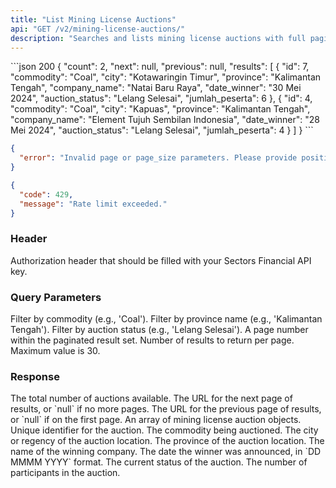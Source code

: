 ```yaml
---
title: "List Mining License Auctions"
api: "GET /v2/mining-license-auctions/"
description: "Searches and lists mining license auctions with full pagination. Allows filtering by commodity, location, and auction status."
---
```


<ResponseExample>
```json 200
{
    "count": 2,
    "next": null,
    "previous": null,
    "results": [
        {
            "id": 7,
            "commodity": "Coal",
            "city": "Kotawaringin Timur",
            "province": "Kalimantan Tengah",
            "company_name": "Natai Baru Raya",
            "date_winner": "30 Mei 2024",
            "auction_status": "Lelang Selesai",
            "jumlah_peserta": 6
        },
        {
            "id": 4,
            "commodity": "Coal",
            "city": "Kapuas",
            "province": "Kalimantan Tengah",
            "company_name": "Element Tujuh Sembilan Indonesia",
            "date_winner": "28 Mei 2024",
            "auction_status": "Lelang Selesai",
            "jumlah_peserta": 4
        }
    ]
}
```

```json 400
{
  "error": "Invalid page or page_size parameters. Please provide positive integers."
}
```

```json 429
{
  "code": 429,
  "message": "Rate limit exceeded."
}
```

</ResponseExample>

### Header

<ParamField header="Authorization" type="string" required>
  Authorization header that should be filled with your Sectors Financial API
  key.
</ParamField>

### Query Parameters

<ParamField query="commodity" type="string">
  Filter by commodity (e.g., 'Coal').
</ParamField>
<ParamField query="province" type="string">
  Filter by province name (e.g., 'Kalimantan Tengah').
</ParamField>
<ParamField query="status" type="string">
  Filter by auction status (e.g., 'Lelang Selesai').
</ParamField>
<ParamField query="page" type="integer" default="1">
  A page number within the paginated result set.
</ParamField>
<ParamField query="page_size" type="integer" default="20">
  Number of results to return per page. Maximum value is 30.
</ParamField>

### Response

<ResponseField name="count" type="integer">
  The total number of auctions available.
</ResponseField>
<ResponseField name="next" type="string | null">
  The URL for the next page of results, or `null` if no more pages.
</ResponseField>
<ResponseField name="previous" type="string | null">
  The URL for the previous page of results, or `null` if on the first page.
</ResponseField>
<ResponseField name="results" type="Auction[]">
  An array of mining license auction objects.
  <Expandable title="Auction properties">
    <ResponseField name="id" type="integer">
      Unique identifier for the auction.
    </ResponseField>
    <ResponseField name="commodity" type="string">
      The commodity being auctioned.
    </ResponseField>
    <ResponseField name="city" type="string">
      The city or regency of the auction location.
    </ResponseField>
    <ResponseField name="province" type="string">
      The province of the auction location.
    </ResponseField>
    <ResponseField name="company_name" type="string">
      The name of the winning company.
    </ResponseField>
    <ResponseField name="date_winner" type="string">
      The date the winner was announced, in `DD MMMM YYYY` format.
    </ResponseField>
    <ResponseField name="auction_status" type="string">
      The current status of the auction.
    </ResponseField>
    <ResponseField name="jumlah_peserta" type="integer">
      The number of participants in the auction.
    </ResponseField>
  </Expandable>
</ResponseField>
